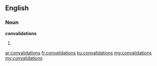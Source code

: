 ==English==

===Noun===
'''convalidations'''

# {{plural of|convalidation}}

[[ar:convalidations]]
[[fr:convalidations]]
[[ku:convalidations]]
[[mg:convalidations]]
[[my:convalidations]]